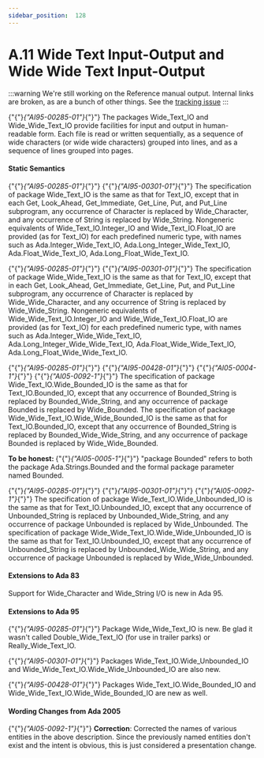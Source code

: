 ---
sidebar_position:  128
---

# A.11  Wide Text Input-Output and Wide Wide Text Input-Output

:::warning
We're still working on the Reference manual output.  Internal links are broken,
as are a bunch of other things.
See the [tracking issue](https://github.com/ada-lang-io/ada-lang-io/issues/20)
:::


<p>{"{"}<em>{"AI95-00285-01"}</em>{"}"} The packages Wide_Text_IO and Wide_Wide_Text_IO provide facilities for input and output in human-readable form. Each file is read or written sequentially, as a sequence of wide characters (or wide wide characters) grouped into lines, and as a sequence of lines grouped into pages. </p>

#### Static Semantics

<p>{"{"}<em>{"AI95-00285-01"}</em>{"}"} {"{"}<em>{"AI95-00301-01"}</em>{"}"} The specification of package Wide_Text_IO is the same as that for Text_IO, except that in each Get, Look_Ahead, Get_Immediate, Get_Line, Put, and Put_Line subprogram, any occurrence of Character is replaced by Wide_Character, and any occurrence of String is replaced by Wide_String. Nongeneric equivalents of Wide_Text_IO.Integer_IO and Wide_Text_IO.Float_IO are provided (as for Text_IO) for each predefined numeric type, with names such as Ada.Integer_Wide_Text_IO, Ada.Long_Integer_Wide_Text_IO, Ada.Float_Wide_Text_IO, Ada.Long_Float_Wide_Text_IO.</p>
<p>{"{"}<em>{"AI95-00285-01"}</em>{"}"} {"{"}<em>{"AI95-00301-01"}</em>{"}"} The specification of package Wide_Wide_Text_IO is the same as that for Text_IO, except that in each Get, Look_Ahead, Get_Immediate, Get_Line, Put, and Put_Line subprogram, any occurrence of Character is replaced by Wide_Wide_Character, and any occurrence of String is replaced by Wide_Wide_String. Nongeneric equivalents of Wide_Wide_Text_IO.Integer_IO and Wide_Wide_Text_IO.Float_IO are provided (as for Text_IO) for each predefined numeric type, with names such as Ada.Integer_Wide_Wide_Text_IO, Ada.Long_Integer_Wide_Wide_Text_IO, Ada.Float_Wide_Wide_Text_IO, Ada.Long_Float_Wide_Wide_Text_IO.</p>
<p>{"{"}<em>{"AI95-00285-01"}</em>{"}"} {"{"}<em>{"AI95-00428-01"}</em>{"}"} {"{"}<em>{"AI05-0004-1"}</em>{"}"} {"{"}<em>{"AI05-0092-1"}</em>{"}"} The specification of package Wide_Text_IO.Wide_Bounded_IO is the same as that for Text_IO.Bounded_IO, except that any occurrence of Bounded_String is replaced by Bounded_Wide_String, and any occurrence of package Bounded is replaced by Wide_Bounded. The specification of package Wide_Wide_Text_IO.Wide_Wide_Bounded_IO is the same as that for Text_IO.Bounded_IO, except that any occurrence of Bounded_String is replaced by Bounded_Wide_Wide_String, and any occurrence of package Bounded is replaced by Wide_Wide_Bounded.</p>
<p><strong>To be honest: </strong>{"{"}<em>{"AI05-0005-1"}</em>{"}"} "package Bounded" refers to both the package Ada.Strings.Bounded and the formal package parameter named Bounded. </p>
<p>{"{"}<em>{"AI95-00285-01"}</em>{"}"} {"{"}<em>{"AI95-00301-01"}</em>{"}"} {"{"}<em>{"AI05-0092-1"}</em>{"}"} The specification of package Wide_Text_IO.Wide_Unbounded_IO is the same as that for Text_IO.Unbounded_IO, except that any occurrence of Unbounded_String is replaced by Unbounded_Wide_String, and any occurrence of package Unbounded is replaced by Wide_Unbounded. The specification of package Wide_Wide_Text_IO.Wide_Wide_Unbounded_IO is the same as that for Text_IO.Unbounded_IO, except that any occurrence of Unbounded_String is replaced by Unbounded_Wide_Wide_String, and any occurrence of package Unbounded is replaced by Wide_Wide_Unbounded. </p>

#### Extensions to Ada 83

<p>Support for Wide_Character and Wide_String I/O is new in Ada 95. </p>

#### Extensions to Ada 95

<p>{"{"}<em>{"AI95-00285-01"}</em>{"}"} Package Wide_Wide_Text_IO is new. Be glad it wasn't called Double_Wide_Text_IO (for use in trailer parks) or Really_Wide_Text_IO.</p>
<p>{"{"}<em>{"AI95-00301-01"}</em>{"}"} Packages Wide_Text_IO.Wide_Unbounded_IO and Wide_Wide_Text_IO.Wide_Wide_Unbounded_IO are also new.</p>
<p>{"{"}<em>{"AI95-00428-01"}</em>{"}"} Packages Wide_Text_IO.Wide_Bounded_IO and Wide_Wide_Text_IO.Wide_Wide_Bounded_IO are new as well. </p>

#### Wording Changes from Ada 2005

<p>{"{"}<em>{"AI05-0092-1"}</em>{"}"} <strong>Correction</strong>: Corrected the names of various entities in the above description. Since the previously named entities don't exist and the intent is obvious, this is just considered a presentation change. </p>
